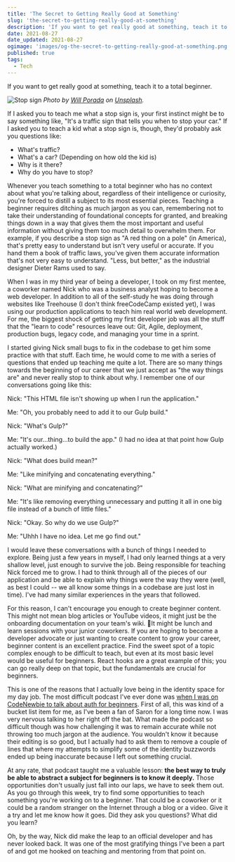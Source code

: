 ```yaml
---
title: 'The Secret to Getting Really Good at Something'
slug: 'the-secret-to-getting-really-good-at-something'
description: 'If you want to get really good at something, teach it to a total beginner.'
date: 2021-08-27
date_updated: 2021-08-27
ogimage: 'images/og-the-secret-to-getting-really-good-at-something.png'
published: true
tags:
  - Tech
---
```


If you want to get really good at something, teach it to a total beginner.

![Stop sign](images/stopsign.jpg)
_Photo by [Will Porada](https://unsplash.com/@will0629?utm_source=unsplash&utm_medium=referral&utm_content=creditCopyText) on [Unsplash](https://unsplash.com/s/photos/stop-sign?utm_source=unsplash&utm_medium=referral&utm_content=creditCopyText)._

If I asked you to teach me what a stop sign is, your first instinct might be to say something like, "It's a traffic sign that tells you when to stop your car." If I asked you to teach a kid what a stop sign is, though, they'd probably ask you questions like:

- What's traffic?
- What's a car? (Depending on how old the kid is)
- Why is it there?
- Why do you have to stop?

Whenever you teach something to a total beginner who has no context about what you're talking about, regardless of their intelligence or curiosity, you're forced to distill a subject to its most essential pieces. Teaching a beginner requires ditching as much jargon as you can, remembering not to take their understanding of foundational concepts for granted, and breaking things down in a way that gives them the most important and useful information without giving them too much detail to overwhelm them. For example, if you describe a stop sign as "A red thing on a pole" (in America), that's pretty easy to understand but isn't very useful or accurate. If you hand them a book of traffic laws, you've given them accurate information that's not very easy to understand. "Less, but better," as the industrial designer Dieter Rams used to say.

When I was in my third year of being a developer, I took on my first mentee, a coworker named Nick who was a business analyst hoping to become a web developer. In addition to all of the self-study he was doing through websites like Treehouse (I don't think freeCodeCamp existed yet), I was using our production applications to teach him real world web development. For me, the biggest shock of getting my first developer job was all the stuff that the "learn to code" resources leave out: Git, Agile, deployment, production bugs, legacy code, and managing your time in a sprint.

I started giving Nick small bugs to fix in the codebase to get him some practice with that stuff. Each time, he would come to me with a series of questions that ended up teaching me quite a lot. There are so many things towards the beginning of our career that we just accept as "the way things are" and never really stop to think about why. I remember one of our conversations going like this:

Nick: "This HTML file isn't showing up when I run the application."

Me: "Oh, you probably need to add it to our Gulp build."

Nick: "What's Gulp?"

Me: "It's our...thing...to build the app." (I had no idea at that point how Gulp actually worked.)

Nick: "What does build mean?"

Me: "Like minifying and concatenating everything."

Nick: "What are minifying and concatenating?"

Me: "It's like removing everything unnecessary and putting it all in one big file instead of a bunch
of little files."

Nick: "Okay. So why do we use Gulp?"

Me: "Uhhh I have no idea. Let me go find out."

I would leave these conversations with a bunch of things I needed to explore. Being just a few years in myself, I had only learned things at a very shallow level, just enough to survive the job. Being responsible for teaching Nick forced me to grow. I had to think through all of the pieces of our application and be able to explain why things were the way they were (well, as best I could -- we all know some things in a codebase are just lost in time). I've had many similar experiences in the years that followed.

For this reason, I can't encourage you enough to create beginner content. This might not mean blog articles or YouTube videos, it might just be the onboarding documentation on your team's wiki. It might be lunch and learn sessions with your junior coworkers. If you are hoping to become a developer advocate or just wanting to create content to grow your career, beginner content is an excellent practice. Find the sweet spot of a topic complex enough to be difficult to teach, but even at its most basic level would be useful for beginners. React hooks are a great example of this; you can go really deep on that topic, but the fundamentals are crucial for beginners.

This is one of the reasons that I actually love being in the identity space for my day job. The most difficult podcast I've ever done was [when I was on CodeNewbie to talk about auth for beginners](https://www.codenewbie.org/podcast/what-s-the-deal-with-auth). First of all, this was kind of a bucket list item for me, as I've been a fan of Saron for a long time now. I was very nervous talking to her right off the bat. What made the podcast so difficult though was how challenging it was to remain accurate while not throwing too much jargon at the audience. You wouldn't know it because their editing is so good, but I actually had to ask them to remove a couple of lines that where my attempts to simplify some of the identity buzzwords ended up being inaccurate because I left out something crucial.

At any rate, that podcast taught me a valuable lesson: **the best way to truly be able to abstract a subject for beginners is to know it deeply.** Those opportunities don't usually just fall into our laps, we have to seek them out. As you go through this week, try to find some opportunities to teach something you're working on to a beginner. That could be a coworker or it could be a random stranger on the Internet through a blog or a video. Give it a try and let me know how it goes. Did they ask you questions? What did you learn?

Oh, by the way, Nick did make the leap to an official developer and has never looked back. It was one of the most gratifying things I've been a part of and got me hooked on teaching and mentoring from that point on.
